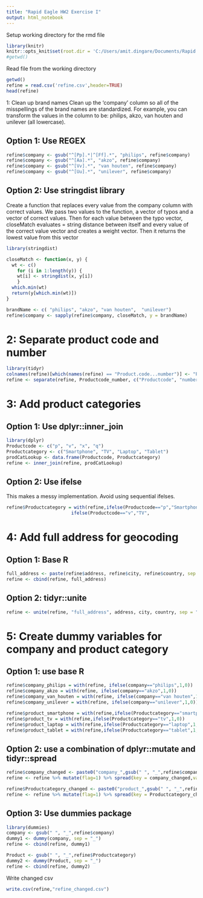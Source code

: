 ```yaml
---
title: "Rapid Eagle HW2 Exercise I"
output: html_notebook
---
```


Setup working directory for the rmd file

```r
library(knitr)
knitr::opts_knit$set(root.dir = 'C:/Users/amit.dingare/Documents/Rapid Eagle/RapidEagleHW2')
#getwd()
```

Read file from the working directory

```r
getwd()
refine = read.csv('refine.csv',header=TRUE)
head(refine)
```
1: Clean up brand names
Clean up the 'company' column so all of the misspellings of the brand names are standardized. For example, you can transform the values in the column to be: philips, akzo, van houten and unilever (all lowercase).


## Option 1: Use REGEX
```r
refine$company <- gsub("^[Pp].*|^[Ff].*", "philips", refine$company)
refine$company <- gsub("^[Aa].*", "akzo", refine$company)
refine$company <- gsub("^[Vv].*", "van houten", refine$company)
refine$company <- gsub("^[Uu].*", "unilever", refine$company)
```

## Option 2: Use stringdist library

Create a function that replaces every value from the company column with correct
values. We pass two values to the function, a vector of typos and a vector of 
correct values. Then for each value between the typo vector, closeMatch evaluates = string distance between itself and every value of the correct value vector and
creates a weight vector. Then it returns the lowest value from this vector


```r
library(stringdist)

closeMatch <- function(x, y) {
  wt <- c()
    for (i in 1:length(y)) {
    wt[i] <- stringdist(x, y[i])
    }
  which.min(wt)
  return(y[which.min(wt)])
}

brandName <- c( "philips", "akzo", "van houten",  "unilever")
refine$company <- sapply(refine$company, closeMatch, y = brandName)
```


# 2: Separate product code and number
```r
library(tidyr)
colnames(refine)[which(names(refine) == "Product.code...number")] <- "Productcode_number"
refine <- separate(refine, Productcode_number, c("Productcode", "number"), sep = "-", remove = FALSE)
```

# 3: Add product categories

## Option 1: Use dplyr::inner_join
```r
library(dplyr)
Productcode <- c("p", "v", "x", "q")
Productcategory <- c("Smartphone", "TV", "Laptop", "Tablet")
prodCatLookup <- data.frame(Productcode, Productcategory)
refine <- inner_join(refine, prodCatLookup)
```

## Option 2: Use ifelse

This makes a messy implementation. Avoid using sequential ifelses.
```r
refine$Productcategory = with(refine,ifelse(Productcode=="p","Smartphone",
                        ifelse(Productcode=="v","TV",                                                   ifelse(Productcode=="x","Laptop",                                               ifelse(Productcode=="q","Tablet","Unknown")))))
```

# 4: Add full address for geocoding

## Option 1: Base R
```r
full_address <- paste(refine$address, refine$city, refine$country, sep = ", ")
refine <- cbind(refine, full_address)
```

## Option 2: tidyr::unite
```r
refine <- unite(refine, "full_address", address, city, country, sep = ",")
```


# 5: Create dummy variables for company and product category

## Option 1: use base R
```r
refine$company_philips = with(refine, ifelse(company=="philips",1,0))
refine$company_akzo = with(refine, ifelse(company=="akzo",1,0))
refine$company_van_houten = with(refine, ifelse(company=="van houten",1,0))
refine$company_unilever = with(refine, ifelse(company=="unilever",1,0))

refine$product_smartphone = with(refine,ifelse(Productcategory=="smartphone",1,0))
refine$product_tv = with(refine,ifelse(Productcategory=="tv",1,0))
refine$product_laptop = with(refine,ifelse(Productcategory=="laptop",1,0))
refine$product_tablet = with(refine,ifelse(Productcategory=="tablet",1,0))
```


## Option 2: use a combination of dplyr::mutate and tidyr::spread
```r
refine$company_changed <- paste0("company_",gsub(" ", "_",refine$company))
refine <- refine %>% mutate(flag=1) %>% spread(key = company_changed,value = flag,fill = 0)

refine$Productcategory_changed <- paste0("product_",gsub(" ", "_",refine$Productcategory))
refine <- refine %>% mutate(flag=1) %>% spread(key = Productcategory_changed,value = flag,fill = 0)
```

## Option 3: Use dummies package
```r
library(dummies)
company <- gsub(" ", "_",refine$company)
dummy1 <- dummy(company, sep = "_")
refine <- cbind(refine, dummy1)

Product <- gsub(" ", "_",refine$Productcategory)
dummy2 <- dummy(Product, sep = "_")
refine <- cbind(refine, dummy2)
```

Write changed csv

```r
write.csv(refine,"refine_changed.csv")
```


